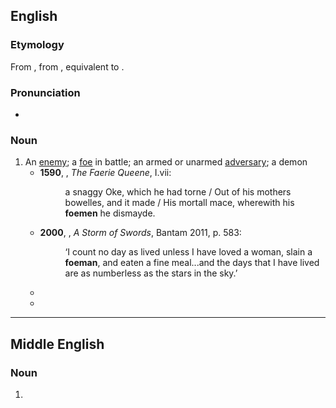 ==English==

===Etymology===
From {{inh|en|enm|foman||an enemy, devil, demon}}, from {{inh|en|ang|fāhman||enemy}}, equivalent to {{compound|en|foe|man}}.

===Pronunciation===
* {{a|UK}} {{IPA|en|/ˈfəʊmən/}}

===Noun===
{{en-noun|foemen}}

# An [[enemy]]; a [[foe]] in battle; an armed or unarmed [[adversary]]; a demon
#* '''1590''', {{w|Edmund Spenser}}, ''The Faerie Queene'', I.vii:
#*: a snaggy Oke, which he had torne / Out of his mothers bowelles, and it made / His mortall mace, wherewith his '''foemen''' he dismayde.
#* '''2000''', {{w|George RR Martin}}, ''A Storm of Swords'', Bantam 2011, p. 583:
#*: ‘I count no day as lived unless I have loved a woman, slain a '''foeman''', and eaten a fine meal...and the days that I have lived are as numberless as the stars in the sky.’
#* {{quote-book
|en
|year=2005
|year_published=
|edition=
|editor=
|author={{w|Steven Pressfield}}
|title=Gates of Fire: An Epic Novel of the Battle of Thermopylae
|chapter=
|url=http://books.google.com/books?id=vcxlHkUGf_wC&dq=gates+of+fire&hl=en&sa=X&ei=RDc1T_CUDoOJgwfE-ZjoBQ&redir_esc=y
|genre=Historical Fiction
|publisher=Random House
|isbn=9780553383683
|page=
|passage=Who were these '''foemen''', who had taken with them to the house of the dead ten, or as some reports said, as many as twenty for every one of their own fallen?
}}
#* {{quote-web
|en
|date=2009-08-14
|first=
|last=
|author=Mark Dery
|authorlink=w:Mark Dery
|title=Smart Bombs: Mark Dery, Steven Pinker on the Nature-Nurture Wars and the Politics of IQ
|site=BoingBoing
|url=http://boingboing.net/2009/08/14/smart-bombs-mark-der.html
|archiveorg=
|accessdate=2012-02-10
|passage=Exhaustively knowledgeable about the science of cognition, and a '''foeman''' who gives as good as he gets (if not better) in the nature-versus-nurture culture wars, Pinker seemed the perfect foil for some of my ideas about the IQ test.
}}

----

==Middle English==

===Noun===
{{head|enm|noun}}

# {{alt form|enm|foman}}